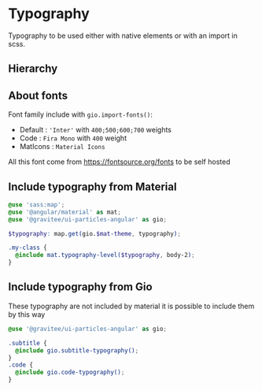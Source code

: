 
<Meta title="Theme / Typography / README" />

# Typography

Typography to be used either with native elements or with an import in scss.

## Hierarchy

<Story id="theme-typography--showcase"></Story>

## About fonts

Font family include with `gio.import-fonts()`:

- Default : `'Inter'` with `400;500;600;700` weights
- Code : `Fira Mono` with `400` weight
- MatIcons : `Material Icons`

All this font come from https://fontsource.org/fonts to be self hosted

## Include typography from Material

```scss
@use 'sass:map';
@use '@angular/material' as mat;
@use '@gravitee/ui-particles-angular' as gio;

$typography: map.get(gio.$mat-theme, typography);

.my-class {
  @include mat.typography-level($typography, body-2);
}
```

## Include typography from Gio

These typography are not included by material it is possible to include them by this way

```scss
@use '@gravitee/ui-particles-angular' as gio;

.subtitle {
  @include gio.subtitle-typography();
}
.code {
  @include gio.code-typography();
}
```
